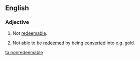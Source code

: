 ==English==

===Adjective===
{{en-adj|-}}

# Not [[redeemable]].
# {{context|finances|lang=en}} Not able to be [[redeem]]ed by being [[convert]]ed into e.g. gold.

[[ta:nonredeemable]]